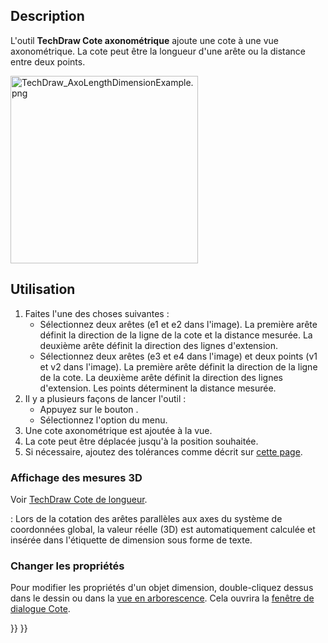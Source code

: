 <languages/>

{{Docnav/fr
|[[TechDraw_Balloon/fr|Bulle]]
|[[TechDraw_DimensionRepair/fr|Réparation des cotes]]
|[[TechDraw_Workbench/fr|Atelier TechDraw]]
|IconL=TechDraw_Balloon.svg
|IconR=TechDraw_DimensionRepair.svg
|IconC=Workbench_TechDraw.svg
}}

{{GuiCommand/fr
|Name=TechDraw AxoHorizontalDimension
|Name/fr=TechDraw Cote axonométrique
|MenuLocation=TechDraw → Annotations → Cote axonométrique
|Workbenches=[[TechDraw_Workbench/fr|TechDraw]]
|Version=0.21
}}

==Description==

L'outil '''TechDraw Cote axonométrique''' ajoute une cote à une vue axonométrique. La cote peut être la longueur d'une arête ou la distance entre deux points.

[[Image:TechDraw_AxoLengthDimensionExample.png|300px]]
{{Caption|Cotes axonométriques basées sur un bord (bleu) et deux points (rouge)}}

<span id="Usage"></span>
==Utilisation==

# Faites l'une des choses suivantes :
#* Sélectionnez deux arêtes (e1 et e2 dans l'image). La première arête définit la direction de la ligne de la cote et la distance mesurée. La deuxième arête définit la direction des lignes d'extension.
#* Sélectionnez deux arêtes (e3 et e4 dans l'image) et deux points (v1 et v2 dans l'image). La première arête définit la direction de la ligne de la cote. La deuxième arête définit la direction des lignes d'extension. Les points déterminent la distance mesurée.
# Il y a plusieurs façons de lancer l'outil :
#* Appuyez sur le bouton {{Button|[[Image:TechDraw_AxoLengthDimension.svg|16px]] [[TechDraw_AxoLengthDimension/fr|Cote axonométrique]]}}.
#* Sélectionnez l'option {{MenuCommand|TechDraw → Annotations → [[Image:TechDraw_AxoLengthDimension.svg|16px]] Cote axonométrique}} du menu.
# Une cote axonométrique est ajoutée à la vue.
# La cote peut être déplacée jusqu'à la position souhaitée.
# Si nécessaire, ajoutez des tolérances comme décrit sur [[TechDraw_Geometric_dimensioning_and_tolerancing/fr#Tolérances|cette page]].

<span id="Display_3D_measurement"></span>
===Affichage des mesures 3D===

Voir [[TechDraw_LengthDimension/fr#Affichage_des_mesures_3D|TechDraw Cote de longueur]].

{{VersionPlus/fr|0.22}} : Lors de la cotation des arêtes parallèles aux axes du système de coordonnées global, la valeur réelle (3D) est automatiquement calculée et insérée dans l'étiquette de dimension sous forme de texte.

<span id="Change_properties"></span>
===Changer les propriétés===

Pour modifier les propriétés d'un objet dimension, double-cliquez dessus dans le dessin ou dans la [[Tree_view/fr|vue en arborescence]]. Cela ouvrira la [[TechDraw_LengthDimension/fr#Fenêtre_de_dialogue_Cote|fenêtre de dialogue Cote]].


{{Docnav/fr
|[[TechDraw_Balloon/fr|Bulle]]
|[[TechDraw_DimensionRepair/fr|Réparation des cotes]]
|[[TechDraw_Workbench/fr|Atelier TechDraw]]
|IconL=TechDraw_Balloon.svg
|IconR=TechDraw_DimensionRepair.svg
|IconC=Workbench_TechDraw.svg
}}

{{TechDraw Tools navi{{#translation:}}}}
{{Userdocnavi{{#translation:}}}}